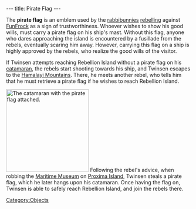 ---
title: Pirate Flag
---

{{twinsunica import}}{{Infobox Item
 |image=Pirate_flag.png
 |type=component
 |critical=yes
 |magical=no
 |unique=yes
 |lba1=yes
 |lba2=
 |upgrades=no
 |rowposition=
 |columnposition=
 |effect=none
 |effectamount=
 |purpose=
 |combattype=none
 |powerlevel=none
 |rate=none
 |range=none
 |damage=none
}}

The '''pirate flag''' is an emblem used by the [[rabbibunnies]] [[rebels|rebelling]] against [[FunFrock]] as a sign of trustworthiness. Whoever wishes to show his good wills, must carry a pirate flag on his ship's mast. Without this flag, anyone who dares approaching the island is encountered by a fusillade from the rebels, eventually scaring him away. However, carrying this flag on a ship is highly approved by the rebels, who realize the good wills of the visitor.

If Twinsen attempts reaching Rebellion Island without a pirate flag on his [[catamaran]], the rebels start shooting towards his ship, and Twinsen escapes to the [[Hamalayi Mountains]]. There, he meets another rebel, who tells him that he must retrieve a pirate flag if he wishes to reach Rebellion Island.

[[Image:Catamara.gif|right|225px|thumb|The [[catamaran]] with the pirate flag attached.]]
Following the rebel's advice, when robbing the [[Maritime Museum]] on [[Proxima Island]], Twinsen steals a pirate flag, which he later hangs upon his catamaran. Once having the flag on, Twinsen is able to safely reach Rebellion Island, and join the rebels there.

[[Category:Objects]]